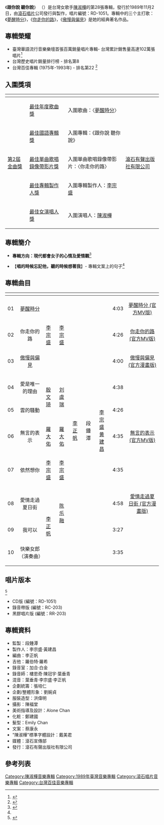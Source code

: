 {{Infobox album <!-- See Wikipedia:WikiProject_Albums -->
| name       = 跟你說 聽你說
| type       = [[專輯|專輯]]
| artist     = [[陈淑桦|陈淑桦]]
| cover      = 
| released   = 1989年11月2日
| recorded   = 1989年8月
| language   = [[國語|國語]]
| genre      = [[國語流行音樂|國語流行音樂]]
| format     = [[黑胶唱片|黑胶唱片]] / [[卡式錄音帶|卡式錄音帶]] / [[CD|CD]]
| length     = 42 分 34 秒
| label      = [[滾石唱片|滾石唱片]]
<!-- 未知參數 | number     = RD-1051 -->
| producer   = [[李宗盛|李宗盛]]、[[黄建昌|黄建昌]]
| certification = '''102萬張唱片銷售量''' ([[台灣唱片出版事業基金會|國際唱片業協會- 台灣]])
| prev_title = [[Hold_Me_Now|Hold Me Now]]
| prev_year  = 1988
| next_title = [[一生守候|一生守候]]
| next_year  = 1990
}}
《'''跟你說 聽你說'''》 （{{lang-en|'''Talk to You, Listen to You'''}}）是台灣女歌手[[陳淑樺|陳淑樺]]的第28張專輯，發行於1989年11月2日，由[[滾石唱片|滾石唱片]]公司發行與製作，唱片編號：RD-1051。專輯中的三个主打歌：《[[夢醒時分|夢醒時分]]》，《[[你走你的路|你走你的路]]》，《[[傲慢與偏見_(歌曲)|傲慢與偏見]]》是她的經典著名作品。

==專輯榮耀==

* 臺灣華語流行音樂樂壇首張百萬銷量唱片專輯- 台灣累計銷售量高達102萬張唱片<ref>{{cite web|title=首張百萬銷量唱片專輯|url=https://www.facebook.com/rockrecordstaipei/photos/a.159279510767067.38498.120881664606852/159279677433717/?type=3&theater|publisher=滾石唱片 ROCK RECORDS, Facebook|date=13 September 2015}}</ref>
* 台灣歷史唱片銷量排行榜 - 排名第8
* 台灣百佳專輯 (1975年-1993年) - 排名第22 <ref>{{cite web|title=台灣百佳專輯（1975年-1993年）|url=http://www.books.com.tw/activity/2008/12/2008music/%20old100b.jpg|publisher=books.com.tw|date=13 September 2015|accessdate=2015-09-12|archive-date=2016-03-04|archive-url=https://web.archive.org/web/20160304121244/http://www.books.com.tw/activity/2008/12/2008music/%20old100b.jpg|dead-url=no}}</ref>

==入圍獎項==
{| class="wikitable" style="small; text-align:center;"
! {{blue|金曲獎}}
! {{blue|入圍獎項}}
!
! {{blue|報名單位}}
|-
|rowspan=5| [[第2屆金曲獎|第2屆金曲獎]]
| [[最佳年度歌曲獎_(金曲獎)|最佳年度歌曲獎]]
| 入圍歌曲：〈[[夢醒時分|夢醒時分]]〉
|rowspan=5| [[滾石唱片|滾石有聲出版社有限公司]]
|-
| [[最佳國語專輯獎_(金曲獎)|最佳國語專輯獎]]
| 入圍專輯：《跟你說 聽你說》
|-
| [[最佳音樂錄影帶獎_(金曲獎)|最佳單曲歌唱錄像帶影片獎]]
| 入圍單曲歌唱錄像帶影片：〈你走你的路〉
|-
| [[最佳專輯製作人獎_(金曲獎)|最佳專輯製作人獎]]
| 入圍專輯製作人：[[李宗盛|李宗盛]]
|-
| [[最佳國語女歌手獎_(金曲獎)|最佳女演唱人獎]]
| 入圍演唱人：[[陳淑樺|陳淑樺]]
|}

==專輯簡介==

* ''' 專輯方向：現代都會女子的心情及愛情觀'''<ref name="#1">{{cite web|title=專輯簡介|url=https://www.facebook.com/rockrecordstaipei/photos/a.159279510767067.38498.120881664606852/159279730767045/?type=3&theater|publisher=滾石唱片ROCK RECORDS, Facebook |date=13 September 2015}}</ref>

*【'''唱的時候忘記他，聽的時候想著我'''】- 專輯文案上的句子<ref name="#1"/>

==專輯曲目==

{| class="wikitable"
! {{color|darkgreen|曲序}}
! {{color|darkgreen|曲名}}
! {{color|darkgreen|作曲}}
! {{color|darkgreen|填词}}
! {{color|darkgreen|編曲}}
! {{color|darkgreen|监制}}
! {{color|darkgreen|制作人}}
! {{color|darkgreen|时长}}
! {{color|darkgreen|音樂錄影帶}}
|-
! 01
|align=center| [[夢醒時分|夢醒時分]]
|rowspan=3| [[李宗盛|李宗盛]]
|rowspan=3| [[李宗盛|李宗盛]]
|rowspan=10| [[李正帆|李正帆]]
|rowspan=10| 段鍾潭
|rowspan=10| [[李宗盛|李宗盛]]<br>[[黄建昌|黄建昌]]
| 4:03
|align=center| [https://www.youtube.com/watch?v=nku5zFMZAdU&ab 夢醒時分 (官方MV版)] {{Wayback|url=https://www.youtube.com/watch?v=nku5zFMZAdU&ab |date=20151012114815 }}
|-
! 02
|align=center| 你走你的路
| 4:26
|align=center| [https://www.youtube.com/watch?v=GvacNWcEXBo 你走你的路 (官方MV版)] {{Wayback|url=https://www.youtube.com/watch?v=GvacNWcEXBo |date=20151009020333 }}
|-
! 03
|align=center| [[傲慢與偏見_(歌曲)|傲慢與偏見]]
| 4:00
|align=center| [https://www.youtube.com/watch?v=2w7Ba8UCT_c 傲慢與偏見 (官方漫畫版)] {{Wayback|url=https://www.youtube.com/watch?v=2w7Ba8UCT_c |date=20160316220024 }}
|-
! 04
|align=center| 愛是唯一的理由
|rowspan=2| [[殷文琦|殷文琦]]
|rowspan=2| [[刘虞瑞|刘虞瑞]]
| 4:38
| {{N/A|無}}
|-
! 05
|  <center>雲的騷動
| 4:26
| {{N/A|無}}
|-
! 06
|align=center| 無言的表示
| [[羅大佑|羅大佑]]
| [[羅大佑|羅大佑]]
| 4:35
|align=center| [https://www.youtube.com/watch?v=V2dz6U1pGHw 無言的表示 (官方MV版)]
|-
! 07
|align=center| 依然想你
| [[李宗盛|李宗盛]]
| [[李宗盛|李宗盛]]
| 4:35
| {{N/A|無}}
|-
! 08
|align=center| 愛情走過夏日街
|rowspan=3| [[李正帆|李正帆]]
|rowspan=2| [[陈乐融|陈乐融]]
| 4:58
|align=center| [https://www.youtube.com/watch?v=wv6Tm1jChZ8 愛情走過夏日街 (官方漫畫版)] {{Wayback|url=https://www.youtube.com/watch?v=wv6Tm1jChZ8 |date=20150507124810 }}
|-
! 09
|align=center| 我可以
| 3:27
| {{N/A|無}}
|-
! 10
|align=center| 快樂女郎（演奏曲）
| {{N/A|無}}
| 3:35
| {{N/A|無}}
|}

== 唱片版本 ==
<ref>{{cite web|title=唱片版本|url=https://www.facebook.com/media/set/?set=a.159279510767067.38498.120881664606852|publisher=滾石唱片ROCK RECORDS, Facebook|date=13 September 2015}}</ref>
*CD版 (編號：RD-1051)
*錄音帶版 (編號：RC-203)
*黑膠唱片版 (編號：RR-203)

==專輯資料==
{{div col}}
* 監製：段鍾潭
* 製作人：李宗盛‧黃建昌
* 編曲：李正帆
* 吉他：羅伯特‧羅希
* 錄音室：加合‧白金
* 錄音師：樓恩奇‧陳冠宇‧葉垂青
* 混音：葉垂青‧李宗盛‧李正帆
* 企劃統籌：張培仁
* 企劃/整體形象：劉婉貞
* 服裝造型：洪偉明
* 攝影：陳福堂
* 美術指導及設計：Alone Chan
* 化粧：鄭建國
* 髮型：Emily Chan
* 文案：蔡康永
* "陳淑樺"標準字體設計：戴美君
* 媒體：滾石宣傳部
* 發行：滾石有聲出版社有限公司
{{div col end}}

==參考列表==
{{reflist|30em}}

[[Category:陳淑樺音樂專輯|Category:陳淑樺音樂專輯]]
[[Category:1989年臺灣音樂專輯|Category:1989年臺灣音樂專輯]]
[[Category:滾石唱片音樂專輯|Category:滾石唱片音樂專輯]]
[[Category:台灣百佳音樂專輯|Category:台灣百佳音樂專輯]]
